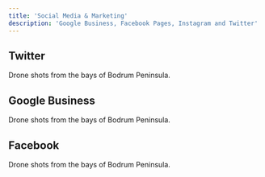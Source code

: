 ```yaml
---
title: 'Social Media & Marketing'
description: 'Google Business, Facebook Pages, Instagram and Twitter'
---
```

## Twitter

<CardGroup cols={2}>
  <Card title="Bodrum Drones" icon="link" href="https://x.com/BodrumDroneAct">
  Drone shots from the bays of Bodrum Peninsula.
</Card>
</CardGroup>

## Google Business
<CardGroup cols={2}>
  <Card title="Bodrum Drones" icon="link" href="https://maps.app.goo.gl/5HfiT7MMgW8BLWPj6">
  Drone shots from the bays of Bodrum Peninsula.
</Card>
</CardGroup>

## Facebook
<CardGroup cols={2}>
  <Card title="Bodrum Drones" icon="link" href="https://www.facebook.com/bodrumdrone">
  Drone shots from the bays of Bodrum Peninsula.
</Card>
</CardGroup>